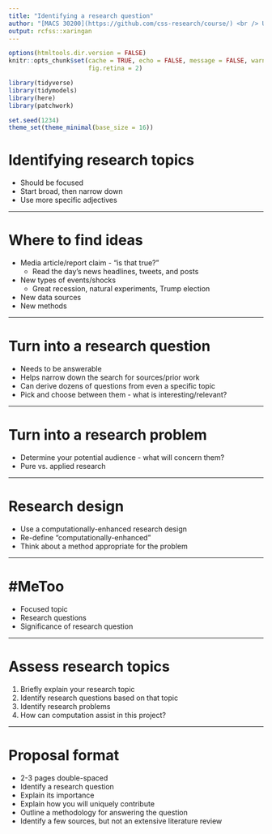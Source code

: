 ```yaml
---
title: "Identifying a research question"
author: "[MACS 30200](https://github.com/css-research/course/) <br /> University of Chicago"
output: rcfss::xaringan
---
```


```r
options(htmltools.dir.version = FALSE)
knitr::opts_chunk$set(cache = TRUE, echo = FALSE, message = FALSE, warning = FALSE,
                      fig.retina = 2)

library(tidyverse)
library(tidymodels)
library(here)
library(patchwork)

set.seed(1234)
theme_set(theme_minimal(base_size = 16))
```

# Identifying research topics

* Should be focused
* Start broad, then narrow down
* Use more specific adjectives

---

# Where to find ideas

* Media article/report claim - "is that true?"
    * Read the day's news headlines, tweets, and posts
* New types of events/shocks
    * Great recession, natural experiments, Trump election
* New data sources
* New methods

---

# Turn into a research question

* Needs to be answerable
* Helps narrow down the search for sources/prior work
* Can derive dozens of questions from even a specific topic
* Pick and choose between them - what is interesting/relevant?

---

# Turn into a research problem

* Determine your potential audience - what will concern them?
* Pure vs. applied research

---

# Research design

* Use a computationally-enhanced research design
* Re-define "computationally-enhanced"
* Think about a method appropriate for the problem

---

# #MeToo

* Focused topic
* Research questions
* Significance of research question

---

# Assess research topics

1. Briefly explain your research topic
1. Identify research questions based on that topic
1. Identify research problems
1. How can computation assist in this project?

---

# Proposal format

* 2-3 pages double-spaced
* Identify a research question
* Explain its importance
* Explain how you will uniquely contribute
* Outline a methodology for answering the question
* Identify a few sources, but not an extensive literature review
